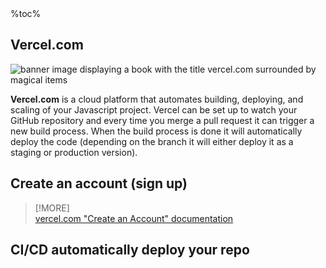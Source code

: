 <aside>
%toc%
</aside>

<article>

# Vercel.com

![banner image displaying a book with the title vercel.com surrounded by magical items](../../../../public/assets/images/app/web_development/posts/vercel/banner.png)

**Vercel.com** is a cloud platform that automates building, deploying, and scaling of your Javascript project. Vercel can be set up to watch your GitHub repository and every time you merge a pull request it can trigger a new build process. When the build process is done it will automatically deploy the code (depending on the branch it will either deploy it as a staging or production version).

## Create an account (sign up)



> [!MORE]  
> [vercel.com "Create an Account" documentation](https://vercel.com/docs/accounts/create-an-account)

## CI/CD automatically deploy your repo



</article>